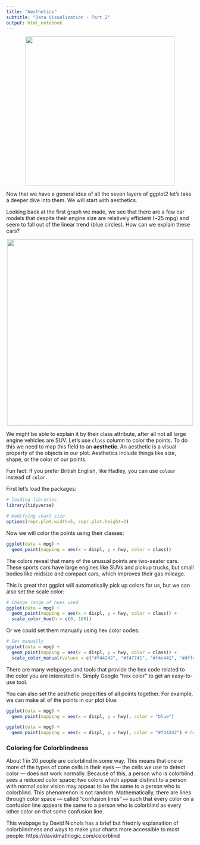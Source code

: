 ```yaml
---
title: "Aesthetics"
subtitle: "Data Visualization - Part 2"
output: html_notebook
---
```


<center> ![](../png/layers-of-ggplot.png){width=400} </center>

Now that we have a general idea of all the seven layers of ggplot2 let's take a deeper dive into them. We will start with aesthetics.

Looking back at the first graph we made, we see that there are a few car models that despite their engine size are relatively efficient (~25 mpg) and seem to fall out of the linear trend (blue circles). How can we explain these cars? 

<center> ![](../png/mpg_outliers.png){width=500} </center>

We might be able to explain it by their class attribute, after all not all large engine vehicles are SUV. Let's use `class` column to color the points. To do this we need to map this field to an **aesthetic**. An aesthetic is a visual property of the objects in our plot. Aesthetics include things like size, shape, or the color of our points.

Fun fact: If you prefer British English, like Hadley, you can use `colour` instead of `color`.

First let's load the packages:

```r
# loading libraries
library(tidyverse)

# modifying chart size
options(repr.plot.width=5, repr.plot.height=3)
```
Now we will color the points using their classes:
```r
ggplot(data = mpg) + 
  geom_point(mapping = aes(x = displ, y = hwy, color = class))
```

The colors reveal that many of the unusual points are two-seater cars. These sports cars have large engines like SUVs and pickup trucks, but small bodies like midsize and compact cars, which improves their gas mileage.

This is great that ggplot will automatically pick up colors for us, but we can also set the scale color:

```r
# Change range of hues used
ggplot(data = mpg) + 
  geom_point(mapping = aes(x = displ, y = hwy, color = class)) +
  scale_color_hue(h = c(0, 100))
```

Or we could set them manually using hex color codes:

```r
# Set manually 
ggplot(data = mpg) + 
  geom_point(mapping = aes(x = displ, y = hwy, color = class)) +
  scale_color_manual(values = c("#f44242", "#f47741", "#f4c441", "#dff441", "#82f441", "#41f4e8", "#419af4"))
```

There are many webpages and tools that provide the hex code related to the color you are interested in. Simply Google "hex color" to get an easy-to-use tool. 

You can also set the aesthetic properties of all points together. For example, we can make all of the points in our plot blue:

```r
ggplot(data = mpg) + 
  geom_point(mapping = aes(x = displ, y = hwy), color = "blue")
```

```r
ggplot(data = mpg) + 
  geom_point(mapping = aes(x = displ, y = hwy), color = "#f44242") # hex coloring
```

### Coloring for Colorblindness

About 1 in 20 people are colorblind in some way. This means that one or more of the types of cone cells in their eyes — the cells we use to detect color — does not work normally. Because of this, a person who is colorblind sees a reduced color space; two colors which appear distinct to a person with normal color vision may appear to be the same to a person who is colorblind. This phenomenon is not random. Mathematically, there are lines through color space — called "confusion lines" — such that every color on a confusion line appears the same to a person who is colorblind as every other color on that same confusion line.

This webpage by David Nichols has a brief but friednly explanaition of colorblindness and ways to make your charts more accessible to most people: https://davidmathlogic.com/colorblind
